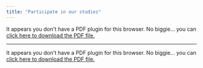 ```yaml
---
title: "Participate in our studies"
---
```


```{=html}
<object data="PDF/PGMH.pdf" type="application/pdf" width="100%" height="100%" style="min-height:100vh;">
    <p>It appears you don't have a PDF plugin for this browser.
    No biggie... you can <a href="PGMH.pdf">click here to
    download the PDF file.</a></p>
</object>
```

------------------------------------------------------------------------

```{=html}
<object data="PDF/MW.pdf" type="application/pdf" width="100%" height="100%" style="min-height:100vh;">
    <p>It appears you don't have a PDF plugin for this browser.
    No biggie... you can <a href="MW.pdf">click here to
    download the PDF file.</a></p>
</object>
```
